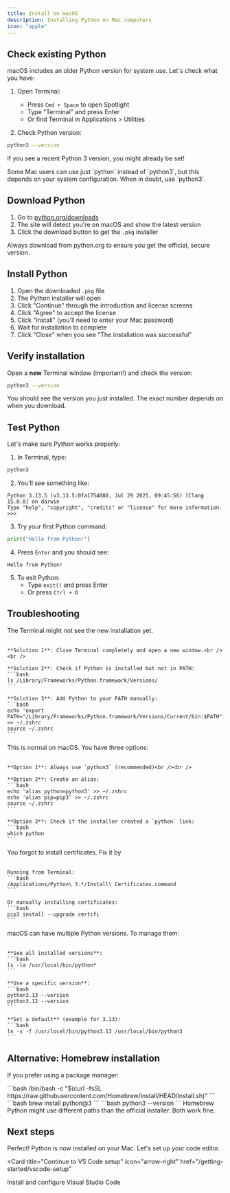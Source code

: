 ```yaml
---
title: Install on macOS  
description: Installing Python on Mac computers
icon: "apple"
---
```


## Check existing Python

macOS includes an older Python version for system use. Let's check what you have:

1. Open Terminal:
   - Press `Cmd + Space` to open Spotlight
   - Type "Terminal" and press Enter
   - Or find Terminal in Applications > Utilities

2. Check Python version:
```bash
python3 --version
```

If you see a recent Python 3 version, you might already be set!

<Note>
  Some Mac users can use just `python` instead of `python3`, but this depends on your system configuration. When in doubt, use `python3`.
</Note>

## Download Python

1. Go to [python.org/downloads](https://www.python.org/downloads/)
2. The site will detect you're on macOS and show the latest version
3. Click the download button to get the `.pkg` installer

<Tip>
  Always download from python.org to ensure you get the official, secure version.
</Tip>

## Install Python

1. Open the downloaded `.pkg` file
2. The Python installer will open
3. Click "Continue" through the introduction and license screens
4. Click "Agree" to accept the license
5. Click "Install" (you'll need to enter your Mac password)
6. Wait for installation to complete
7. Click "Close" when you see "The installation was successful"

## Verify installation

Open a **new** Terminal window (important!) and check the version:

```bash
python3 --version
```

You should see the version you just installed. The exact number depends on when you download.

## Test Python

Let's make sure Python works properly:

1. In Terminal, type:
```bash
python3
```

2. You'll see something like:
```
Python 3.13.5 (v3.13.5:0fa1754080, Jul 29 2025, 09:45:56) [Clang 15.0.0] on darwin
Type "help", "copyright", "credits" or "license" for more information.
>>>
```

3. Try your first Python command:
```python
print("Hello from Python!")
```

4. Press `Enter` and you should see:
```
Hello from Python!
```

5. To exit Python:
   - Type `exit()` and press Enter
   - Or press `Ctrl + D`


## Troubleshooting

<AccordionGroup>
  <Accordion title="'python3' command not found" icon="circle-exclamation">
    The Terminal might not see the new installation yet.<br /><br />
    
    **Solution 1**: Close Terminal completely and open a new window.<br /><br />
    
    **Solution 2**: Check if Python is installed but not in PATH:
    ```bash
    ls /Library/Frameworks/Python.framework/Versions/
    ```
    
    **Solution 3**: Add Python to your PATH manually:
    ```bash
    echo 'export PATH="/Library/Frameworks/Python.framework/Versions/Current/bin:$PATH"' >> ~/.zshrc
    source ~/.zshrc
    ```
  </Accordion>
  
  <Accordion title="'python' command doesn't work" icon="code">
    This is normal on macOS. You have three options:<br /><br />
    
    **Option 1**: Always use `python3` (recommended)<br /><br />
    
    **Option 2**: Create an alias:
    ```bash
    echo 'alias python=python3' >> ~/.zshrc
    echo 'alias pip=pip3' >> ~/.zshrc
    source ~/.zshrc
    ```
    
    **Option 3**: Check if the installer created a `python` link:
    ```bash
    which python
    ```
  </Accordion>
  
  <Accordion title="SSL/Certificate errors" icon="lock">
    You forgot to install certificates. Fix it by<br /><br />
    
    Running from Terminal:
    ```bash
    /Applications/Python\ 3.*/Install\ Certificates.command
    ```
    
    Or manually installing certificates:
    ```bash
    pip3 install --upgrade certifi
    ```
  </Accordion>
  
  <Accordion title="Multiple Python versions" icon="circle-exclamation">
    macOS can have multiple Python versions. To manage them:<br /><br />
    
    **See all installed versions**:
    ```bash
    ls -la /usr/local/bin/python*
    ```
    
    **Use a specific version**:
    ```bash
    python3.13 --version
    python3.12 --version
    ```
    
    **Set a default** (example for 3.13):
    ```bash
    ln -s -f /usr/local/bin/python3.13 /usr/local/bin/python3
    ```
  </Accordion>
</AccordionGroup>

## Alternative: Homebrew installation

If you prefer using a package manager:

<Steps>
  <Step title="Install Homebrew">
    ```bash
    /bin/bash -c "$(curl -fsSL https://raw.githubusercontent.com/Homebrew/install/HEAD/install.sh)"
    ```
  </Step>
  <Step title="Install Python">
    ```bash
    brew install python@3
    ```
  </Step>
  <Step title="Verify installation">
    ```bash
    python3 --version
    ```
  </Step>
</Steps>

<Note>
  Homebrew Python might use different paths than the official installer. Both work fine.
</Note>

## Next steps

Perfect! Python is now installed on your Mac. Let's set up your code editor.

<Card
  title="Continue to VS Code setup"
  icon="arrow-right"
  href="/getting-started/vscode-setup"
>
  Install and configure Visual Studio Code
</Card>